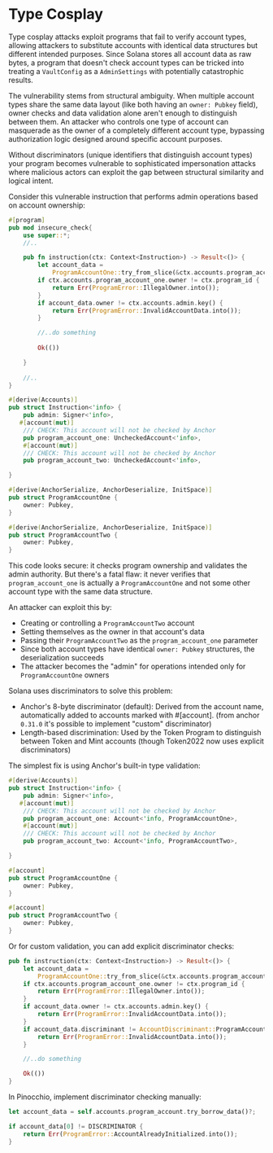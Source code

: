 
# Type Cosplay

Type cosplay attacks exploit programs that fail to verify account types, allowing attackers to substitute accounts with identical data structures but different intended purposes. Since Solana stores all account data as raw bytes, a program that doesn't check account types can be tricked into treating a `VaultConfig` as a `AdminSettings` with potentially catastrophic results.

The vulnerability stems from structural ambiguity. When multiple account types share the same data layout (like both having an `owner: Pubkey` field), owner checks and data validation alone aren't enough to distinguish between them. An attacker who controls one type of account can masquerade as the owner of a completely different account type, bypassing authorization logic designed around specific account purposes.

Without discriminators (unique identifiers that distinguish account types) your program becomes vulnerable to sophisticated impersonation attacks where malicious actors can exploit the gap between structural similarity and logical intent.

<ArticleSection name="Anchor" id="anchor" level="h2" />

Consider this vulnerable instruction that performs admin operations based on account ownership:

```rust
#[program]
pub mod insecure_check{
    use super::*;
    //..

    pub fn instruction(ctx: Context<Instruction>) -> Result<()> {
        let account_data =
            ProgramAccountOne::try_from_slice(&ctx.accounts.program_account_one.data.borrow()).unwrap();
        if ctx.accounts.program_account_one.owner != ctx.program_id {
            return Err(ProgramError::IllegalOwner.into());
        }
        if account_data.owner != ctx.accounts.admin.key() {
            return Err(ProgramError::InvalidAccountData.into());
        }

        //..do something
    
        Ok(())

    }
        
    //..
}

#[derive(Accounts)]
pub struct Instruction<'info> {
    pub admin: Signer<'info>,
   #[account(mut)]
    /// CHECK: This account will not be checked by Anchor
    pub program_account_one: UncheckedAccount<'info>,
    #[account(mut)]
    /// CHECK: This account will not be checked by Anchor
    pub program_account_two: UncheckedAccount<'info>,

}

#[derive(AnchorSerialize, AnchorDeserialize, InitSpace)]
pub struct ProgramAccountOne {
    owner: Pubkey,
}

#[derive(AnchorSerialize, AnchorDeserialize, InitSpace)]
pub struct ProgramAccountTwo {
    owner: Pubkey,
}
```

This code looks secure: it checks program ownership and validates the admin authority. But there's a fatal flaw: it never verifies that `program_account_one` is actually a `ProgramAccountOne` and not some other account type with the same data structure.

An attacker can exploit this by:
- Creating or controlling a `ProgramAccountTwo` account
- Setting themselves as the owner in that account's data
- Passing their `ProgramAccountTwo` as the `program_account_one` parameter
- Since both account types have identical `owner: Pubkey` structures, the deserialization succeeds
- The attacker becomes the "admin" for operations intended only for `ProgramAccountOne` owners

Solana uses discriminators to solve this problem:
- Anchor's 8-byte discriminator (default): Derived from the account name, automatically added to accounts marked with #[account]. (from anchor `0.31.0` it's possible to implement "custom" discriminator)
- Length-based discrimination: Used by the Token Program to distinguish between Token and Mint accounts (though Token2022 now uses explicit discriminators)

The simplest fix is using Anchor's built-in type validation:

```rust
#[derive(Accounts)]
pub struct Instruction<'info> {
    pub admin: Signer<'info>,
   #[account(mut)]
    /// CHECK: This account will not be checked by Anchor
    pub program_account_one: Account<'info, ProgramAccountOne>,
    #[account(mut)]
    /// CHECK: This account will not be checked by Anchor
    pub program_account_two: Account<'info, ProgramAccountTwo>,

}

#[account]
pub struct ProgramAccountOne {
    owner: Pubkey,
}

#[account]
pub struct ProgramAccountTwo {
    owner: Pubkey,
}
```

Or for custom validation, you can add explicit discriminator checks:

```rust
pub fn instruction(ctx: Context<Instruction>) -> Result<()> {
    let account_data =
        ProgramAccountOne::try_from_slice(&ctx.accounts.program_account_one.data.borrow()).unwrap();
    if ctx.accounts.program_account_one.owner != ctx.program_id {
        return Err(ProgramError::IllegalOwner.into());
    }
    if account_data.owner != ctx.accounts.admin.key() {
        return Err(ProgramError::InvalidAccountData.into());
    }
    if account_data.discriminant != AccountDiscriminant::ProgramAccountOne {
        return Err(ProgramError::InvalidAccountData.into());
    }

    //..do something

    Ok(())
}
```

<ArticleSection name="Pinocchio" id="pinocchio" level="h2" />

In Pinocchio, implement discriminator checking manually:

```rust
let account_data = self.accounts.program_account.try_borrow_data()?;

if account_data[0] != DISCRIMINATOR {
    return Err(ProgramError::AccountAlreadyInitialized.into());
}
```





